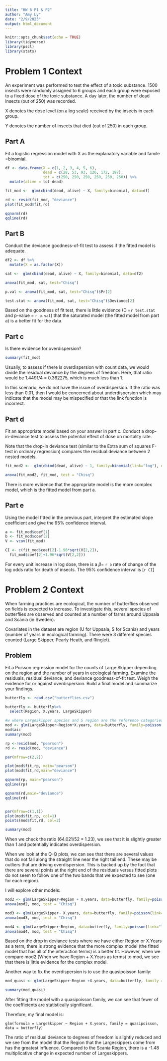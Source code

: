 ---
title: "HW 6 P1 & P2"
author: "Amy Ly"
date: "2/9/2023"
output: html_document
---

```{r setup, include=FALSE}
knitr::opts_chunk$set(echo = TRUE)
library(tidyverse)
library(pscl)
library(stats)
```

# Problem 1 Context
 
An experiment was performed to test the effect of a toxic substance. 1500 insects were randomly assigned to 6 groups and each group were exposed to a fixed dose of the toxic substance. A day later, the number of dead insects (out of 250) was recorded. 

X denotes the dose level (on a log scale) received by the insects in each group.

Y denotes the number of insects that died (out of 250) in each group. 

## Part A

Fit a logistic regression model with X as the explanatory variable and famile =binomial. 

```{r}
df <- data.frame(X = c(1, 2, 3, 4, 5, 6), 
                 dead = c(28, 53, 93, 126, 172, 197), 
                 tot = c(250, 250, 250, 250, 250, 250)) %>% 
  mutate(alive = tot-dead)

fit_mod <-  glm(cbind(dead, alive) ~ X, family=binomial, data=df)

rd <- resid(fit_mod, "deviance")
plot(fit_mod$fit,rd)

qqnorm(rd)
qqline(rd)

```


## Part B

Conduct the deviance goodness-of-fit test to assess if the fitted model is adequate. 

```{r}

df2 <- df %>% 
  mutate(X = as.factor(X))

sat <-  glm(cbind(dead, alive) ~ X, family=binomial, data=df2)

anova(fit_mod, sat, test="Chisq")

p.val <- anova(fit_mod, sat, test="Chisq")$Pr[2]

test.stat <- anova(fit_mod, sat, test="Chisq")$Deviance[2]

```
Based on the goodness of fit test, there is little evidence (D =`r test.stat` and p-value = `r p.val`) that the saturated model (the fitted model from part a) is a better fit for the data. 

## Part c

Is there evidence for overdispersion?

```{r}
summary(fit_mod)
```

Usually, to assess if there is overdispersion with count data, we would divide the residual deviance by the degrees of freedom. Here, that ratio would be 1.4491/4 = 0.362275, which is much less than 1. 

In this scenario, we do not have the issue of overdispersion. If the ratio was less than 0.01, then I would be concerned about underdispersion which may indicate that the model may be mispecified or that the link function is incorrect. 


## Part d

Fit an appropriate model based on your answer in part c. Conduct a drop-in-deviance test to assess the potential effect of dose on mortality rate. 

Note that the drop-in deviance test (similar to the Extra sum of squares F-test in ordinary regression) compares the residual deviance between 2 nested models.


```{r}
fit_mod2 <-  glm(cbind(dead, alive) ~ 1, family=binomial(link="log"), data=df)

anova(fit_mod2, fit_mod, test = "Chisq")


```
There is more evidence that the appropriate model is the more complex model, which is the fitted model from part a. 

## Part e

Using the model fitted in the previous part, interpret the estimated slope coefficient and give the 95% confidence interval. 

```{r}
a <- fit_mod$coef[1]
b <- fit_mod$coef[2]
V <- vcov(fit_mod)

CI <- c(fit_mod$coef[2]-1.96*sqrt(V[2,2]), 
  fit_mod$coef[2]+1.96*sqrt(V[2,2]))
```

For every unit increase in log dose, there is a $\beta =$ `r b` rate of change of the log odds ratio for death of insects. The 95% confidence interval is [`r CI`]


# Problem 2 Context

When farming practices are ecological, the number of butterflies observed on fields is expected to increase. To investigate this, several species of butterflies are observed and counted at a number of farms around Uppsala and Scania (in Sweden). 

Covariates in the dataset are region (U for Uppsala, S for Scania) and years (number of years in ecological farming). There were 3 different species counted (Large Skipper, Pearly Heath, and Ringlet).

## Problem

Fit a Poisson regression model for the counts of Large Skipper depending on the region and the number of years in ecological farming. Examine the residuals, residual deviance, and deviance goodness-of-fit test. Weigh the evidence for or against overdispersion. Build a final model and summarize your findings. 

```{r}
butterfly <- read.csv("butterflies.csv")

butterfly <- butterfly%>% 
  select(Region, X.years, LargeSkipper)

#w where LargeSkipper species and S region are the reference categories
mod <- glm(LargeSkipper~Region*X.years, data=butterfly, family=poisson(link="log"))
mod$aic
summary(mod)

rp <-resid(mod, "pearson")
rd <- resid(mod, "deviance")

par(mfrow=c(2,2))

plot(mod$fit,rp, main="pearson")
plot(mod$fit,rd,main="deviance")

qqnorm(rp, main="pearson")
qqline(rp)

qqnorm(rd,main="deviance")
qqline(rd)


par(mfrow=c(1,1))
plot(mod$fit,rp, col=1)
points(mod$fit,rd, col=2)

summary(mod)

```

When we check the ratio (64.021/52 = 1.23), we see that it is slightly greater than 1 and potentially indicates overdispersion.
 
When we look at the Q-Q plots, we can see that there are several values that do not fall along the straight line near the right tail end. These may be outliers that are driving overdispersion. This is backed up by the fact that there are several points at the right end of the residuals versus fitted plots do not seem to follow one of the two bands that we expected to see (one for each region). 

I will explore other models:

```{r}

mod2 <- glm(LargeSkipper~Region + X.years, data=butterfly, family=poisson(link="log"))
anova(mod2, mod, test = "Chisq")

mod3 <- glm(LargeSkipper~ X.years, data=butterfly, family=poisson(link="log"))
anova(mod3, mod, test = "Chisq")

mod4 <- glm(LargeSkipper~Region, data=butterfly, family=poisson(link="log"))
anova(mod4, mod, test = "Chisq")

```

Based on the drop in deviance tests where we have either Region or X.Years as a term, there is strong evidence that the more complex model (the fitted model that has all of the interaction terms) is a better fit. However, when we compare mod2 (When we have Region + X.Years as terms) to mod, we see that there is little evidence for the complex model. 

Another way to fix the overdispersion is to use the quasipoisson family:

```{r}
mod_quasi <- glm(LargeSkipper~Region +X.years, data=butterfly, family = quasipoisson)

summary(mod_quasi)

```

After fitting the model with a quasipoisson family, we can see that fewer of the coefficients are statistically significant. 

Therefore, my final model is:

`glm(formula = LargeSkipper ~ Region + X.years, family = quasipoisson, 
    data = butterfly)`

The ratio of residual deviance to degrees of freedom is slightly reduced and we see from the model that the Region that the Largeskippers come from has the greatest influence. Compared to the Scania Region, there is a -1.48 multiplicative change in expected number of Largeskippers. 